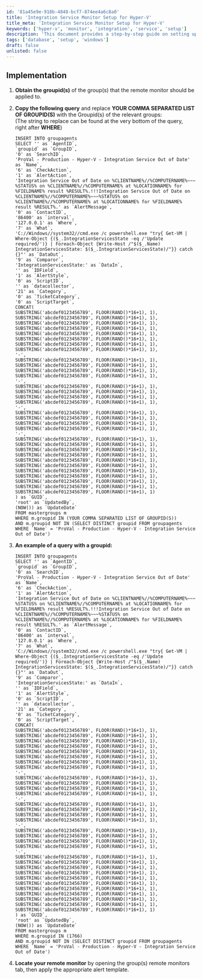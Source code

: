 ```yaml
---
id: '81a45e9e-918b-4848-bcf7-874ee4a6c8a0'
title: 'Integration Service Monitor Setup for Hyper-V'
title_meta: 'Integration Service Monitor Setup for Hyper-V'
keywords: ['hyper-v', 'monitor', 'integration', 'service', 'setup']
description: 'This document provides a step-by-step guide on setting up an Integration Service Monitor for Hyper-V environments. Learn how to obtain group IDs, modify SQL queries, and apply alert templates to ensure your virtual machines are monitored effectively.'
tags: ['database', 'setup', 'windows']
draft: false
unlisted: false
---
```

## Implementation

1. **Obtain the groupid(s)** of the group(s) that the remote monitor should be applied to.

2. **Copy the following query** and replace **YOUR COMMA SEPARATED LIST OF GROUPID(S)** with the Groupid(s) of the relevant groups:  
   (The string to replace can be found at the very bottom of the query, right after **WHERE**)

   ```
   INSERT INTO groupagents 
   SELECT '' as `AgentID`,
   `groupid` as `GroupID`,
   '0' as `SearchID`,
   'ProVal - Production - Hyper-V - Integration Service Out of Date' as `Name`,
   '6' as `CheckAction`,
   '1' as `AlertAction`,
   'Integration Service Out of Date on %CLIENTNAME%//%COMPUTERNAME%~~~ %STATUS% on %CLIENTNAME%//%COMPUTERNAME% at %LOCATIONNAME% for %FIELDNAME% result %RESULT%.!!!Integration Service Out of Date on %CLIENTNAME%//%COMPUTERNAME%~~~%STATUS% on %CLIENTNAME%//%COMPUTERNAME% at %LOCATIONNAME% for %FIELDNAME% result %RESULT%.' as `AlertMessage`,
   '0' as `ContactID`,
   '86400' as `interval`,
   '127.0.0.1' as `Where`,
   '7' as `What`,
   'C://Windows//system32//cmd.exe /c powershell.exe "try{ Get-VM | Where-Object {($_.IntegrationServicesState -eq /'Update required/')} | Foreach-Object {Write-Host /"$($_.Name) IntegrationServicesState: $($_.IntegrationServicesState)/"}} catch {}"' as `DataOut`,
   '9' as `Comparor`,
   'IntegrationServicesState:' as `DataIn`,
   '' as `IDField`,
   '1' as `AlertStyle`,
   '0' as `ScriptID`,
   '' as `datacollector`,
   '21' as `Category`,
   '0' as `TicketCategory`,
   '0' as `ScriptTarget`,
   CONCAT(
   SUBSTRING('abcdef0123456789', FLOOR(RAND()*16+1), 1),
   SUBSTRING('abcdef0123456789', FLOOR(RAND()*16+1), 1),
   SUBSTRING('abcdef0123456789', FLOOR(RAND()*16+1), 1),
   SUBSTRING('abcdef0123456789', FLOOR(RAND()*16+1), 1),
   SUBSTRING('abcdef0123456789', FLOOR(RAND()*16+1), 1),
   SUBSTRING('abcdef0123456789', FLOOR(RAND()*16+1), 1),
   SUBSTRING('abcdef0123456789', FLOOR(RAND()*16+1), 1),
   SUBSTRING('abcdef0123456789', FLOOR(RAND()*16+1), 1),
   '-',
   SUBSTRING('abcdef0123456789', FLOOR(RAND()*16+1), 1),
   SUBSTRING('abcdef0123456789', FLOOR(RAND()*16+1), 1),
   SUBSTRING('abcdef0123456789', FLOOR(RAND()*16+1), 1),
   SUBSTRING('abcdef0123456789', FLOOR(RAND()*16+1), 1),
   '-',
   SUBSTRING('abcdef0123456789', FLOOR(RAND()*16+1), 1),
   SUBSTRING('abcdef0123456789', FLOOR(RAND()*16+1), 1),
   SUBSTRING('abcdef0123456789', FLOOR(RAND()*16+1), 1),
   SUBSTRING('abcdef0123456789', FLOOR(RAND()*16+1), 1),
   '-',
   SUBSTRING('abcdef0123456789', FLOOR(RAND()*16+1), 1),
   SUBSTRING('abcdef0123456789', FLOOR(RAND()*16+1), 1),
   SUBSTRING('abcdef0123456789', FLOOR(RAND()*16+1), 1),
   SUBSTRING('abcdef0123456789', FLOOR(RAND()*16+1), 1),
   '-',
   SUBSTRING('abcdef0123456789', FLOOR(RAND()*16+1), 1),
   SUBSTRING('abcdef0123456789', FLOOR(RAND()*16+1), 1),
   SUBSTRING('abcdef0123456789', FLOOR(RAND()*16+1), 1),
   SUBSTRING('abcdef0123456789', FLOOR(RAND()*16+1), 1),
   SUBSTRING('abcdef0123456789', FLOOR(RAND()*16+1), 1),
   SUBSTRING('abcdef0123456789', FLOOR(RAND()*16+1), 1),
   SUBSTRING('abcdef0123456789', FLOOR(RAND()*16+1), 1),
   SUBSTRING('abcdef0123456789', FLOOR(RAND()*16+1), 1),
   SUBSTRING('abcdef0123456789', FLOOR(RAND()*16+1), 1),
   SUBSTRING('abcdef0123456789', FLOOR(RAND()*16+1), 1),
   SUBSTRING('abcdef0123456789', FLOOR(RAND()*16+1), 1)
   ) as `GUID`,
   'root' as `UpdatedBy`,
   (NOW()) as `UpdateDate`
   FROM mastergroups m
   WHERE m.groupid IN (YOUR COMMA SEPARATED LIST OF GROUPID(S))
   AND m.groupid NOT IN (SELECT DISTINCT groupid FROM groupagents WHERE `Name` = 'ProVal - Production - Hyper-V - Integration Service Out of Date')
   ```

3. **An example of a query with a groupid:**

   ```
   INSERT INTO groupagents 
   SELECT '' as `AgentID`,
   `groupid` as `GroupID`,
   '0' as `SearchID`,
   'ProVal - Production - Hyper-V - Integration Service Out of Date' as `Name`,
   '6' as `CheckAction`,
   '1' as `AlertAction`,
   'Integration Service Out of Date on %CLIENTNAME%//%COMPUTERNAME%~~~ %STATUS% on %CLIENTNAME%//%COMPUTERNAME% at %LOCATIONNAME% for %FIELDNAME% result %RESULT%.!!!Integration Service Out of Date on %CLIENTNAME%//%COMPUTERNAME%~~~%STATUS% on %CLIENTNAME%//%COMPUTERNAME% at %LOCATIONNAME% for %FIELDNAME% result %RESULT%.' as `AlertMessage`,
   '0' as `ContactID`,
   '86400' as `interval`,
   '127.0.0.1' as `Where`,
   '7' as `What`,
   'C://Windows//system32//cmd.exe /c powershell.exe "try{ Get-VM | Where-Object {($_.IntegrationServicesState -eq /'Update required/')} | Foreach-Object {Write-Host /"$($_.Name) IntegrationServicesState: $($_.IntegrationServicesState)/"}} catch {}"' as `DataOut`,
   '9' as `Comparor`,
   'IntegrationServicesState:' as `DataIn`,
   '' as `IDField`,
   '1' as `AlertStyle`,
   '0' as `ScriptID`,
   '' as `datacollector`,
   '21' as `Category`,
   '0' as `TicketCategory`,
   '0' as `ScriptTarget`,
   CONCAT(
   SUBSTRING('abcdef0123456789', FLOOR(RAND()*16+1), 1),
   SUBSTRING('abcdef0123456789', FLOOR(RAND()*16+1), 1),
   SUBSTRING('abcdef0123456789', FLOOR(RAND()*16+1), 1),
   SUBSTRING('abcdef0123456789', FLOOR(RAND()*16+1), 1),
   SUBSTRING('abcdef0123456789', FLOOR(RAND()*16+1), 1),
   SUBSTRING('abcdef0123456789', FLOOR(RAND()*16+1), 1),
   SUBSTRING('abcdef0123456789', FLOOR(RAND()*16+1), 1),
   SUBSTRING('abcdef0123456789', FLOOR(RAND()*16+1), 1),
   '-',
   SUBSTRING('abcdef0123456789', FLOOR(RAND()*16+1), 1),
   SUBSTRING('abcdef0123456789', FLOOR(RAND()*16+1), 1),
   SUBSTRING('abcdef0123456789', FLOOR(RAND()*16+1), 1),
   SUBSTRING('abcdef0123456789', FLOOR(RAND()*16+1), 1),
   '-',
   SUBSTRING('abcdef0123456789', FLOOR(RAND()*16+1), 1),
   SUBSTRING('abcdef0123456789', FLOOR(RAND()*16+1), 1),
   SUBSTRING('abcdef0123456789', FLOOR(RAND()*16+1), 1),
   SUBSTRING('abcdef0123456789', FLOOR(RAND()*16+1), 1),
   '-',
   SUBSTRING('abcdef0123456789', FLOOR(RAND()*16+1), 1),
   SUBSTRING('abcdef0123456789', FLOOR(RAND()*16+1), 1),
   SUBSTRING('abcdef0123456789', FLOOR(RAND()*16+1), 1),
   SUBSTRING('abcdef0123456789', FLOOR(RAND()*16+1), 1),
   '-',
   SUBSTRING('abcdef0123456789', FLOOR(RAND()*16+1), 1),
   SUBSTRING('abcdef0123456789', FLOOR(RAND()*16+1), 1),
   SUBSTRING('abcdef0123456789', FLOOR(RAND()*16+1), 1),
   SUBSTRING('abcdef0123456789', FLOOR(RAND()*16+1), 1),
   SUBSTRING('abcdef0123456789', FLOOR(RAND()*16+1), 1),
   SUBSTRING('abcdef0123456789', FLOOR(RAND()*16+1), 1),
   SUBSTRING('abcdef0123456789', FLOOR(RAND()*16+1), 1),
   SUBSTRING('abcdef0123456789', FLOOR(RAND()*16+1), 1),
   SUBSTRING('abcdef0123456789', FLOOR(RAND()*16+1), 1),
   SUBSTRING('abcdef0123456789', FLOOR(RAND()*16+1), 1),
   SUBSTRING('abcdef0123456789', FLOOR(RAND()*16+1), 1)
   ) as `GUID`,
   'root' as `UpdatedBy`,
   (NOW()) as `UpdateDate`
   FROM mastergroups m
   WHERE m.groupid IN (1766)
   AND m.groupid NOT IN (SELECT DISTINCT groupid FROM groupagents WHERE `Name` = 'ProVal - Production - Hyper-V - Integration Service Out of Date')
   ```

4. **Locate your remote monitor** by opening the group(s) remote monitors tab, then apply the appropriate alert template.












